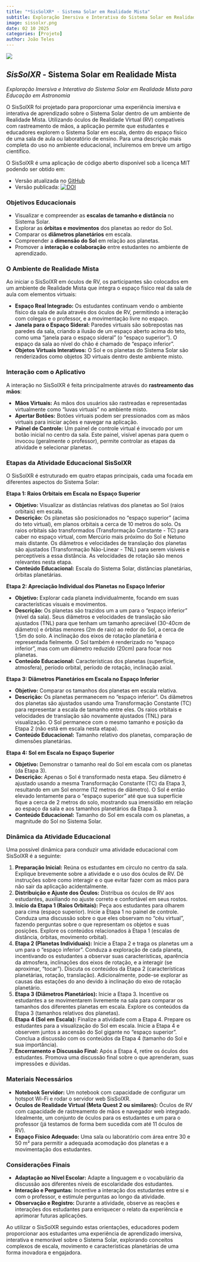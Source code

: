 ```yaml
---
title: "*SisSolXR* - Sistema Solar em Realidade Mista"
subtitle: Exploração Imersiva e Interativa do Sistema Solar em Realidade Mista para Educação em Astronomia
image: sissolxr.png
date: 02 10 2025
categories: [Projeto]
author: João Teles
---
```


![](sissolxr.png)

## *SisSolXR* - Sistema Solar em Realidade Mista

*Exploração Imersiva e Interativa do Sistema Solar em Realidade Mista para Educação em Astronomia*

O SisSolXR foi projetado para proporcionar uma experiência imersiva e interativa de aprendizado sobre o Sistema Solar dentro de um ambiente de Realidade Mista.  Utilizando óculos de Realidade Virtual (RV) compatíveis com rastreamento de mãos, a aplicação permite que estudantes e educadores explorem o Sistema Solar em escala, dentro do espaço físico de uma sala de aula ou laboratório de ensino. Para uma descrição mais completa do uso no ambiente educacional, incluiremos em breve um artigo científico.

O SisSolXR é uma aplicação de código aberto disponível sob a licença MIT podendo ser obtido em:

- Versão atualizada no [GitHub](https://github.com/jocoteles/SisSolXR)
- Versão publicada: [![DOI](https://zenodo.org/badge/930331951.svg)](https://doi.org/10.5281/zenodo.14845124)


### Objetivos Educacionais

*   Visualizar e compreender as **escalas de tamanho e distância** no Sistema Solar.
*   Explorar as **órbitas e movimentos** dos planetas ao redor do Sol.
*   Comparar os **diâmetros planetários** em escala.
*   Compreender a **dimensão do Sol** em relação aos planetas.
*   Promover a **interação e colaboração** entre estudantes no ambiente de aprendizado.

### O Ambiente de Realidade Mista

Ao iniciar o SisSolXR em óculos de RV, os participantes são colocados em um ambiente de Realidade Mista que integra o espaço físico real da sala de aula com elementos virtuais:

*   **Espaço Real Integrado:** Os estudantes continuam vendo o ambiente físico da sala de aula através dos óculos de RV, permitindo a interação com colegas e o professor, e a movimentação livre no espaço.
*   **Janela para o Espaço Sideral:** Paredes virtuais são sobrepostas nas paredes da sala, criando a ilusão de um espaço aberto acima do teto, como uma "janela para o espaço sideral" (o "espaço superior"). O espaço da sala ao nível do chão é chamado de "espaço inferior".
*   **Objetos Virtuais Interativos:**  O Sol e os planetas do Sistema Solar são renderizados como objetos 3D virtuais dentro deste ambiente misto.

### Interação com o Aplicativo

A interação no SisSolXR é feita principalmente através do **rastreamento das mãos**:

*   **Mãos Virtuais:** As mãos dos usuários são rastreadas e representadas virtualmente como "luvas virtuais" no ambiente misto.
*   **Apertar Botões:**  Botões virtuais podem ser pressionados com as mãos virtuais para iniciar ações e navegar na aplicação.
*   **Painel de Controle:** Um painel de controle virtual é invocado por um botão inicial no centro da sala. Este painel, visível apenas para quem o invocou (geralmente o professor), permite controlar as etapas da atividade e selecionar planetas.

### Etapas da Atividade Educacional SisSolXR

O SisSolXR é estruturado em quatro etapas principais, cada uma focada em diferentes aspectos do Sistema Solar:

**Etapa 1: Raios Orbitais em Escala no Espaço Superior**

*   **Objetivo:** Visualizar as distâncias relativas dos planetas ao Sol (raios orbitais) em escala.
*   **Descrição:** Os planetas são posicionados no "espaço superior" (acima do teto virtual), em planos orbitais a cerca de 10 metros do solo. Os raios orbitais são transformados (Transformação Constante - TC) para caber no espaço virtual, com Mercúrio mais próximo do Sol e Netuno mais distante. Os diâmetros e velocidades de translação dos planetas são ajustados (Transformação Não-Linear - TNL) para serem visíveis e perceptíveis a essa distância. As velocidades de rotação são menos relevantes nesta etapa.
*   **Conteúdo Educacional:** Escala do Sistema Solar, distâncias planetárias, órbitas planetárias.

**Etapa 2: Apreciação Individual dos Planetas no Espaço Inferior**

*   **Objetivo:** Explorar cada planeta individualmente, focando em suas características visuais e movimentos.
*   **Descrição:** Os planetas são trazidos um a um para o "espaço inferior" (nível da sala). Seus diâmetros e velocidades de translação são ajustados (TNL) para que tenham um tamanho apreciável (30-40cm de diâmetro) e órbitas menores (2m de raio) ao redor do Sol, a cerca de 1,5m do solo. A inclinação dos eixos de rotação planetária é representada fielmente. O Sol também é renderizado no "espaço inferior", mas com um diâmetro reduzido (20cm) para focar nos planetas.
*   **Conteúdo Educacional:** Características dos planetas (superfície, atmosfera), período orbital, período de rotação, inclinação axial.

**Etapa 3: Diâmetros Planetários em Escala no Espaço Inferior**

*   **Objetivo:** Comparar os tamanhos dos planetas em escala relativa.
*   **Descrição:** Os planetas permanecem no "espaço inferior". Os diâmetros dos planetas são ajustados usando uma Transformação Constante (TC) para representar a escala de tamanho entre eles. Os raios orbitais e velocidades de translação são novamente ajustados (TNL) para visualização. O Sol permanece com o mesmo tamanho e posição da Etapa 2 (não está em escala nesta etapa).
*   **Conteúdo Educacional:** Tamanho relativo dos planetas, comparação de dimensões planetárias.

**Etapa 4: Sol em Escala no Espaço Superior**

*   **Objetivo:** Demonstrar o tamanho real do Sol em escala com os planetas (da Etapa 3).
*   **Descrição:** Apenas o Sol é transformado nesta etapa. Seu diâmetro é ajustado usando a mesma Transformação Constante (TC) da Etapa 3, resultando em um Sol enorme (12 metros de diâmetro). O Sol é então elevado lentamente para o "espaço superior" até que sua superfície fique a cerca de 2 metros do solo, mostrando sua imensidão em relação ao espaço da sala e aos tamanhos planetários da Etapa 3.
*   **Conteúdo Educacional:** Tamanho do Sol em escala com os planetas, a magnitude do Sol no Sistema Solar.

### Dinâmica da Atividade Educacional

Uma possível dinâmica para conduzir uma atividade educacional com SisSolXR é a seguinte:

1.  **Preparação Inicial:** Reúna os estudantes em círculo no centro da sala. Explique brevemente sobre a atividade e o uso dos óculos de RV. Dê instruções sobre como interagir e o que evitar fazer com as mãos para não sair da aplicação acidentalmente.
2.  **Distribuição e Ajuste dos Óculos:** Distribua os óculos de RV aos estudantes, auxiliando no ajuste correto e confortável em seus rostos.
3.  **Início da Etapa 1 (Raios Orbitais):** Peça aos estudantes para olharem para cima (espaço superior). Inicie a Etapa 1 no painel de controle. Conduza uma discussão sobre o que eles observam no "céu virtual", fazendo perguntas sobre o que representam os objetos e suas posições. Explore os conteúdos relacionados à Etapa 1 (escalas de distância, órbitas, movimento orbital).
4.  **Etapa 2 (Planetas Individuais):** Inicie a Etapa 2 e traga os planetas um a um para o "espaço inferior".  Conduza a exploração de cada planeta, incentivando os estudantes a observar suas características, aparência da atmosfera, inclinações dos eixos de rotação, e a interagir (se aproximar, "tocar"). Discuta os conteúdos da Etapa 2 (características planetárias, rotação, translação). Adicionalmente, pode-se explorar as causas das estações do ano devido à inclinação do eixo de rotação planetário.
5.  **Etapa 3 (Diâmetros Planetários):** Inicie a Etapa 3. Incentive os estudantes a se movimentarem livremente na sala para comparar os tamanhos dos diferentes planetas em escala. Explore os conteúdos da Etapa 3 (tamanhos relativos dos planetas).
6.  **Etapa 4 (Sol em Escala):** Finalize a atividade com a Etapa 4. Prepare os estudantes para a visualização do Sol em escala. Inicie a Etapa 4 e observem juntos a ascensão do Sol gigante no "espaço superior". Conclua a discussão com os conteúdos da Etapa 4 (tamanho do Sol e sua importância).
7.  **Encerramento e Discussão Final:** Após a Etapa 4, retire os óculos dos estudantes. Promova uma discussão final sobre o que aprenderam, suas impressões e dúvidas.

### Materiais Necessários

*   **Notebook Servidor:** Um notebook com capacidade de configurar um hotspot Wi-Fi e rodar o servidor web SisSolXR.
*   **Óculos de Realidade Virtual (Meta Quest 2 ou similares):**  Óculos de RV com capacidade de rastreamento de mãos e navegador web integrado. Idealmente, um conjunto de óculos para os estudantes e um para o professor (já testamos de forma bem sucedida com até 11 óculos de RV).
*   **Espaço Físico Adequado:** Uma sala ou laboratório com área entre 30 e 50 m² para permitir a adequada acomodação dos planetas e a movimentação dos estudantes.

### Considerações Finais

*   **Adaptação ao Nível Escolar:** Adapte a linguagem e o vocabulário da discussão aos diferentes níveis de escolaridade dos estudantes.
*   **Interação e Perguntas:** Incentive a interação dos estudantes entre si e com o professor, e estimule perguntas ao longo da atividade.
*   **Observação e Registro:** Durante a atividade, observe as reações e interações dos estudantes para enriquecer o relato da experiência e aprimorar futuras aplicações.

Ao utilizar o SisSolXR seguindo estas orientações, educadores podem proporcionar aos estudantes uma experiência de aprendizado imersiva, interativa e memorável sobre o Sistema Solar, explorando conceitos complexos de escala, movimento e características planetárias de uma forma inovadora e engajadora.

